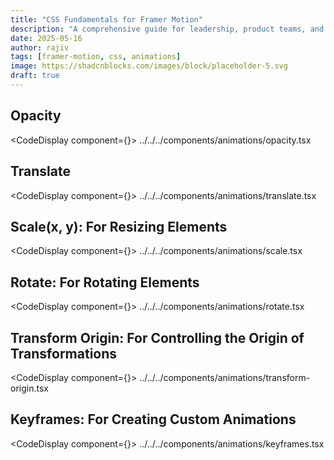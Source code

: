 ```yaml
---
title: "CSS Fundamentals for Framer Motion"
description: "A comprehensive guide for leadership, product teams, and engineers on understanding the key aspects of bringing internet products to market"
date: 2025-05-16
author: rajiv
tags: [framer-motion, css, animations]
image: https://shadcnblocks.com/images/block/placeholder-5.svg
draft: true
---
```



## Opacity

<CodeDisplay component={<Opacity />}>
  <include lang="tsx" meta='title="opacity.tsx"'>
    ../../../components/animations/opacity.tsx
  </include>
</CodeDisplay>

## Translate

<CodeDisplay component={<TranslateBox />}>
  <include lang="tsx" meta='title="translate.tsx"'>
    ../../../components/animations/translate.tsx
  </include>
</CodeDisplay>

## Scale(x, y): For Resizing Elements

<CodeDisplay component={<Scale />}>
  <include lang="tsx" meta='title="scale.tsx"'>
    ../../../components/animations/scale.tsx
  </include>
</CodeDisplay>

## Rotate: For Rotating Elements

<CodeDisplay component={<RotateBox />}>
  <include lang="tsx" meta='title="rotate.tsx"'>
    ../../../components/animations/rotate.tsx
  </include>
</CodeDisplay>

## Transform Origin: For Controlling the Origin of Transformations

<CodeDisplay component={<TransformOriginBox />}>
  <include lang="tsx" meta='title="transform-origin.tsx"'>
    ../../../components/animations/transform-origin.tsx
  </include>
</CodeDisplay>

## Keyframes: For Creating Custom Animations

<CodeDisplay component={<KeyframesBox />}>
  <include lang="tsx" meta='title="keyframes.tsx"'>
    ../../../components/animations/keyframes.tsx
  </include>
</CodeDisplay>
